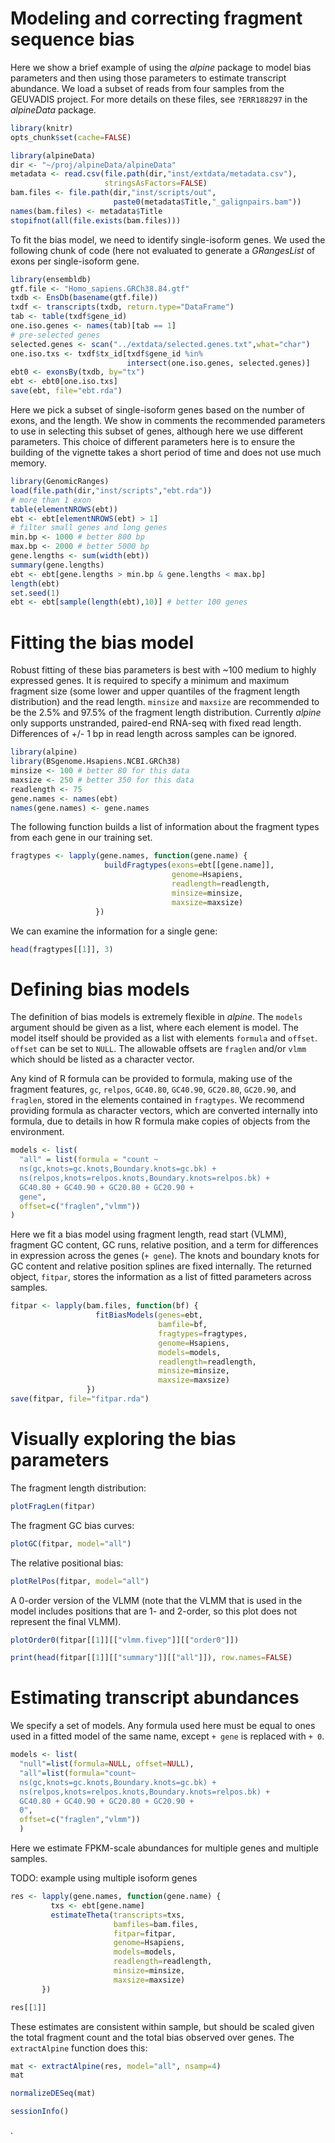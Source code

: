 <!--
%\VignetteEngine{knitr::knitr}
%\VignetteIndexEntry{alpine}
-->

# Modeling and correcting fragment sequence bias

Here we show a brief example of using the *alpine* package to model
bias parameters and then using those parameters to estimate transcript
abundance. We load a subset of reads from four samples from the
GEUVADIS project. For more details on these files, see
`?ERR188297` in the *alpineData* package.

```r
library(knitr)
opts_chunk$set(cache=FALSE)
```

```r
library(alpineData)
dir <- "~/proj/alpineData/alpineData"
metadata <- read.csv(file.path(dir,"inst/extdata/metadata.csv"),
                     stringsAsFactors=FALSE)
bam.files <- file.path(dir,"inst/scripts/out",
                       paste0(metadata$Title,"_galignpairs.bam"))
names(bam.files) <- metadata$Title
stopifnot(all(file.exists(bam.files)))
```

To fit the bias model, we need to identify single-isoform genes.
We used the following chunk of code (here not
evaluated to generate a *GRangesList* of exons per single-isoform gene.

```r
library(ensembldb)
gtf.file <- "Homo_sapiens.GRCh38.84.gtf"
txdb <- EnsDb(basename(gtf.file))
txdf <- transcripts(txdb, return.type="DataFrame")
tab <- table(txdf$gene_id)
one.iso.genes <- names(tab)[tab == 1]
# pre-selected genes
selected.genes <- scan("../extdata/selected.genes.txt",what="char")
one.iso.txs <- txdf$tx_id[txdf$gene_id %in%
                          intersect(one.iso.genes, selected.genes)]
ebt0 <- exonsBy(txdb, by="tx")
ebt <- ebt0[one.iso.txs]
save(ebt, file="ebt.rda")
```

Here we pick a subset of single-isoform genes based on the
number of exons, and the length. We show in comments the recommended
parameters to use in selecting this subset of genes,
although here we use different parameters. This choice of
different parameters here is to ensure the building of the
vignette takes a short period of time and does not use
much memory.

```r
library(GenomicRanges)
load(file.path(dir,"inst/scripts","ebt.rda"))
# more than 1 exon
table(elementNROWS(ebt))
ebt <- ebt[elementNROWS(ebt) > 1]
# filter small genes and long genes
min.bp <- 1000 # better 800 bp
max.bp <- 2000 # better 5000 bp
gene.lengths <- sum(width(ebt))
summary(gene.lengths)
ebt <- ebt[gene.lengths > min.bp & gene.lengths < max.bp]
length(ebt)
set.seed(1)
ebt <- ebt[sample(length(ebt),10)] # better 100 genes
```

# Fitting the bias model

Robust fitting of these bias
parameters is best with ~100 medium to highly expressed genes.
It is required to specify a minimum and maximum fragment
size (some lower and upper quantiles of the fragment length
distribution) and the read length. `minsize` and `maxsize`
are recommended to be the 2.5% and 97.5% of the fragment
length distribution. Currently
*alpine* only supports unstranded, paired-end RNA-seq with
fixed read length. Differences of +/- 1 bp in read length
across samples can be ignored.

```r
library(alpine)
library(BSgenome.Hsapiens.NCBI.GRCh38)
minsize <- 100 # better 80 for this data
maxsize <- 250 # better 350 for this data
readlength <- 75 
gene.names <- names(ebt)
names(gene.names) <- gene.names
```

The following function builds a list of information
about the fragment types from each gene in our
training set.

```r
fragtypes <- lapply(gene.names, function(gene.name) {
                     buildFragtypes(exons=ebt[[gene.name]],
                                    genome=Hsapiens,
                                    readlength=readlength,
                                    minsize=minsize,
                                    maxsize=maxsize)
                   })
```

We can examine the information for a single gene:

```r
head(fragtypes[[1]], 3)
```

# Defining bias models

The definition of bias models is extremely flexible in *alpine*.  The
`models` argument should be given as a list, where each element is
model.  The model itself should be provided as a list with elements
`formula` and `offset`. `offset` can be set to `NULL`.  The allowable
offsets are `fraglen` and/or `vlmm` which should be listed as a
character vector.

Any kind of R formula can be provided to formula, making use of the
fragment features, `gc`, `relpos`, `GC40.80`, `GC40.90`, `GC20.80`,
`GC20.90`, and `fraglen`, stored in the elements contained in
`fragtypes`.  We recommend providing formula as character vectors,
which are converted internally into formula, due to details in how R
formula make copies of objects from the environment.

```r
models <- list(
  "all" = list(formula = "count ~
  ns(gc,knots=gc.knots,Boundary.knots=gc.bk) +
  ns(relpos,knots=relpos.knots,Boundary.knots=relpos.bk) +
  GC40.80 + GC40.90 + GC20.80 + GC20.90 +
  gene",
  offset=c("fraglen","vlmm"))
)
```

Here we fit a bias model
using fragment length, read start (VLMM),
fragment GC content, GC runs, relative position, and a term for
differences in expression across the genes (`+ gene`).
The knots and boundary knots for GC content
and relative position splines are fixed internally.
The returned object, `fitpar`, stores the information
as a list of fitted parameters across samples.

```r
fitpar <- lapply(bam.files, function(bf) {
                   fitBiasModels(genes=ebt,
                                 bamfile=bf,
                                 fragtypes=fragtypes,
                                 genome=Hsapiens,
                                 models=models,
                                 readlength=readlength,
                                 minsize=minsize,
                                 maxsize=maxsize)
                 })
save(fitpar, file="fitpar.rda")
```

# Visually exploring the bias parameters

The fragment length distribution:

```r
plotFragLen(fitpar)
```

The fragment GC bias curves:

```r
plotGC(fitpar, model="all")
```

The relative positional bias:

```r
plotRelPos(fitpar, model="all")
```

A 0-order version of the VLMM (note that the
VLMM that is used in the model includes positions
that are 1- and 2-order, so this plot does not
represent the final VLMM).

```r
plotOrder0(fitpar[[1]][["vlmm.fivep"]][["order0"]])
```

```r
print(head(fitpar[[1]][["summary"]][["all"]]), row.names=FALSE)
```

# Estimating transcript abundances

We specify a set of models. Any formula used here must
be equal to ones used in a fitted model of the same
name, except `+ gene` is replaced with `+ 0`.

```r
models <- list(
  "null"=list(formula=NULL, offset=NULL),
  "all"=list(formula="count~
  ns(gc,knots=gc.knots,Boundary.knots=gc.bk) +
  ns(relpos,knots=relpos.knots,Boundary.knots=relpos.bk) +
  GC40.80 + GC40.90 + GC20.80 + GC20.90 +
  0",
  offset=c("fraglen","vlmm"))
  )
```

Here we estimate FPKM-scale abundances for multiple genes and multiple
samples.

TODO: example using multiple isoform genes

```r
res <- lapply(gene.names, function(gene.name) {
         txs <- ebt[gene.name]
         estimateTheta(transcripts=txs,
                       bamfiles=bam.files,
                       fitpar=fitpar,
                       genome=Hsapiens,
                       models=models,
                       readlength=readlength,
                       minsize=minsize,
                       maxsize=maxsize)
       })
```

```r
res[[1]]
```

These estimates are consistent within sample, but should be scaled
given the total fragment count and the total bias observed over
genes. The `extractAlpine` function does this:

```r
mat <- extractAlpine(res, model="all", nsamp=4)
mat
```

```r
normalizeDESeq(mat)
```

```r
sessionInfo()
```

.
